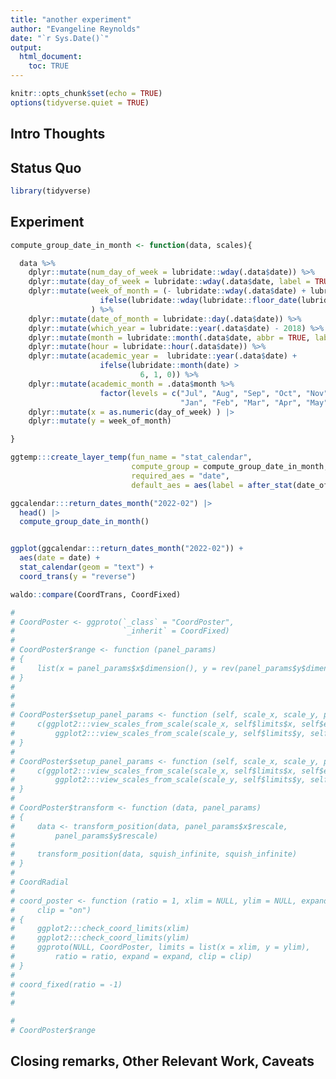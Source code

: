 ```yaml
---
title: "another experiment"
author: "Evangeline Reynolds"
date: "`r Sys.Date()`"
output: 
  html_document:
    toc: TRUE
---
```


```r
knitr::opts_chunk$set(echo = TRUE)
options(tidyverse.quiet = TRUE)
```




## Intro Thoughts


## Status Quo

```r
library(tidyverse)
```

## Experiment

```r
compute_group_date_in_month <- function(data, scales){

  data %>%
    dplyr::mutate(num_day_of_week = lubridate::wday(.data$date)) %>%
    dplyr::mutate(day_of_week = lubridate::wday(.data$date, label = TRUE, abbr = TRUE)) %>%
    dplyr::mutate(week_of_month = (- lubridate::wday(.data$date) + lubridate::day(.data$date)) %/% 7 + 1 +
                    ifelse(lubridate::wday(lubridate::floor_date(lubridate::as_date(.data$date), "month")) == 1, -1, 0)
                  ) %>%
    dplyr::mutate(date_of_month = lubridate::day(.data$date)) %>%
    dplyr::mutate(which_year = lubridate::year(.data$date) - 2018) %>%
    dplyr::mutate(month = lubridate::month(.data$date, abbr = TRUE, label = TRUE)) %>%
    dplyr::mutate(hour = lubridate::hour(.data$date)) %>%
    dplyr::mutate(academic_year =  lubridate::year(.data$date) +
                    ifelse(lubridate::month(date) >
                             6, 1, 0)) %>%
    dplyr::mutate(academic_month = .data$month %>%
                    factor(levels = c("Jul", "Aug", "Sep", "Oct", "Nov", "Dec",
                                      "Jan", "Feb", "Mar", "Apr", "May", "Jun"))) |>
    dplyr::mutate(x = as.numeric(day_of_week) ) |>
    dplyr::mutate(y = week_of_month)

}

ggtemp:::create_layer_temp(fun_name = "stat_calendar",
                           compute_group = compute_group_date_in_month,
                           required_aes = "date",
                           default_aes = aes(label = after_stat(date_of_month)))

ggcalendar:::return_dates_month("2022-02") |>
  head() |>
  compute_group_date_in_month()


ggplot(ggcalendar:::return_dates_month("2022-02")) + 
  aes(date = date) + 
  stat_calendar(geom = "text") + 
  coord_trans(y = "reverse")

waldo::compare(CoordTrans, CoordFixed)
```  



```r

# 
# CoordPoster <- ggproto(`_class` = "CoordPoster",
#                        `_inherit` = CoordFixed)  
# 
# CoordPoster$range <- function (panel_params) 
# {
#     list(x = panel_params$x$dimension(), y = rev(panel_params$y$dimension()))
# }
# 
# 
# 
# CoordPoster$setup_panel_params <- function (self, scale_x, scale_y, params = list()) {
#     c(ggplot2:::view_scales_from_scale(scale_x, self$limits$x, self$expand), 
#         ggplot2:::view_scales_from_scale(scale_y, self$limits$y, self$expand))
# }
# 
# CoordPoster$setup_panel_params <- function (self, scale_x, scale_y, params = list()) {
#     c(ggplot2:::view_scales_from_scale(scale_x, self$limits$x, self$expand), 
#         ggplot2:::view_scales_from_scale(scale_y, self$limits$y, self$expand))
# }
# 
# CoordPoster$transform <- function (data, panel_params) 
# {
#     data <- transform_position(data, panel_params$x$rescale, 
#         panel_params$y$rescale)
#     
#     transform_position(data, squish_infinite, squish_infinite)
# }
# 
# CoordRadial
# 
# coord_poster <- function (ratio = 1, xlim = NULL, ylim = NULL, expand = TRUE, 
#     clip = "on") 
# {
#     ggplot2:::check_coord_limits(xlim)
#     ggplot2:::check_coord_limits(ylim)
#     ggproto(NULL, CoordPoster, limits = list(x = xlim, y = ylim), 
#         ratio = ratio, expand = expand, clip = clip)
# }
# 
# coord_fixed(ratio = -1)
# 
# 

# 
# CoordPoster$range

```



## Closing remarks, Other Relevant Work, Caveats
